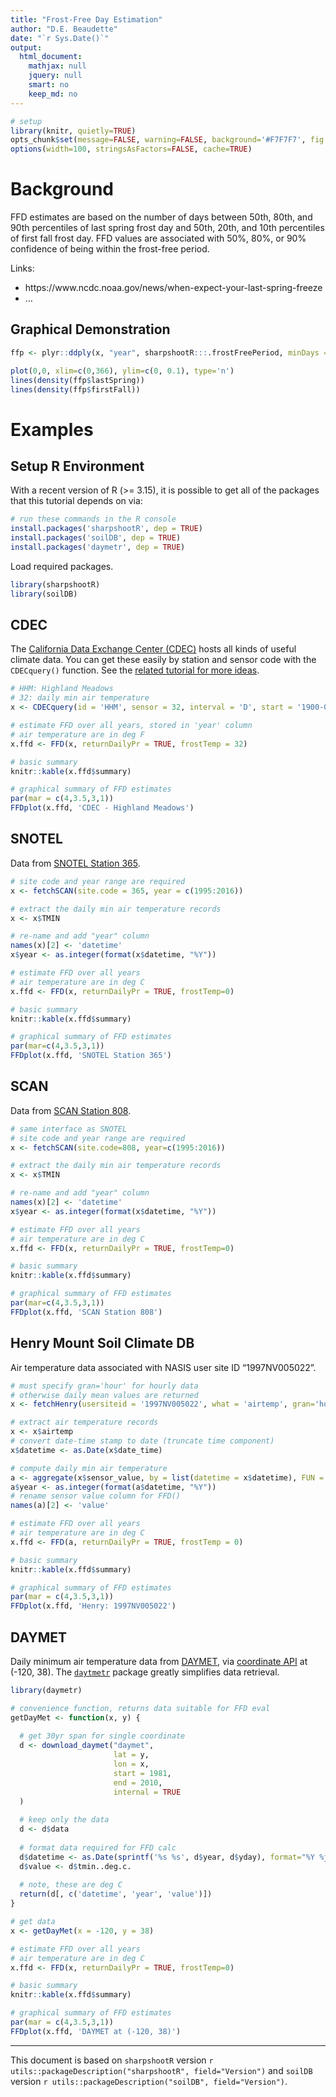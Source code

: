 ```yaml
---
title: "Frost-Free Day Estimation"
author: "D.E. Beaudette"
date: "`r Sys.Date()`"
output:
  html_document:
    mathjax: null
    jquery: null
    smart: no
    keep_md: no
---
```

  
```r
# setup
library(knitr, quietly=TRUE)
opts_chunk$set(message=FALSE, warning=FALSE, background='#F7F7F7', fig.align='center', fig.retina=2, dev='png', tidy=FALSE, verbose=FALSE)
options(width=100, stringsAsFactors=FALSE, cache=TRUE)
```


# Background

FFD estimates are based on the number of days between 50th, 80th, and 90th percentiles of last spring frost day and 50th, 20th, and 10th percentiles of first fall frost day. FFD values are associated with 50%, 80%, or 90% confidence of being within the frost-free period.

Links:
 
 * https://www.ncdc.noaa.gov/news/when-expect-your-last-spring-freeze
 * ...


## Graphical Demonstration

```r
ffp <- plyr::ddply(x, "year", sharpshootR:::.frostFreePeriod, minDays = 165, frostTemp=32)

plot(0,0, xlim=c(0,366), ylim=c(0, 0.1), type='n')
lines(density(ffp$lastSpring))
lines(density(ffp$firstFall))
```



# Examples


## Setup R Environment
With a recent version of R (>= 3.15), it is possible to get all of the packages that this tutorial depends on via:
```r
# run these commands in the R console
install.packages('sharpshootR', dep = TRUE)
install.packages('soilDB', dep = TRUE)
install.packages('daymetr', dep = TRUE)
```


Load required packages.
```r
library(sharpshootR)
library(soilDB)
```


## CDEC
The [California Data Exchange Center (CDEC)](https://cdec.water.ca.gov/) hosts all kinds of useful climate data. You can get these easily by station and sensor code with the `CDECquery()` function. See the [related tutorial for more ideas](http://ncss-tech.github.io/AQP/sharpshootR/CDEC.html).
```r
# HHM: Highland Meadows
# 32: daily min air temperature
x <- CDECquery(id = 'HHM', sensor = 32, interval = 'D', start = '1900-01-01', end = '2016-12-31')

# estimate FFD over all years, stored in 'year' column
# air temperature are in deg F
x.ffd <- FFD(x, returnDailyPr = TRUE, frostTemp = 32)

# basic summary
knitr::kable(x.ffd$summary)

# graphical summary of FFD estimates
par(mar = c(4,3.5,3,1))
FFDplot(x.ffd, 'CDEC - Highland Meadows')
```


## SNOTEL
Data from [SNOTEL Station 365](https://wcc.sc.egov.usda.gov/nwcc/site?sitenum=365).
```r
# site code and year range are required
x <- fetchSCAN(site.code = 365, year = c(1995:2016))

# extract the daily min air temperature records
x <- x$TMIN

# re-name and add "year" column
names(x)[2] <- 'datetime'
x$year <- as.integer(format(x$datetime, "%Y"))

# estimate FFD over all years
# air temperature are in deg C
x.ffd <- FFD(x, returnDailyPr = TRUE, frostTemp=0)

# basic summary
knitr::kable(x.ffd$summary)

# graphical summary of FFD estimates
par(mar=c(4,3.5,3,1))
FFDplot(x.ffd, 'SNOTEL Station 365')
```


## SCAN
Data from [SCAN Station 808](https://wcc.sc.egov.usda.gov/nwcc/site?sitenum=808).
```r
# same interface as SNOTEL
# site code and year range are required
x <- fetchSCAN(site.code=808, year=c(1995:2016))

# extract the daily min air temperature records
x <- x$TMIN

# re-name and add "year" column
names(x)[2] <- 'datetime'
x$year <- as.integer(format(x$datetime, "%Y"))

# estimate FFD over all years
# air temperature are in deg C
x.ffd <- FFD(x, returnDailyPr = TRUE, frostTemp=0)

# basic summary
knitr::kable(x.ffd$summary)

# graphical summary of FFD estimates
par(mar=c(4,3.5,3,1))
FFDplot(x.ffd, 'SCAN Station 808')
```


## Henry Mount Soil Climate DB
Air temperature data associated with NASIS user site ID "1997NV005022".
```r
# must specify gran='hour' for hourly data
# otherwise daily mean values are returned
x <- fetchHenry(usersiteid = '1997NV005022', what = 'airtemp', gran='hour')

# extract air temperature records
x <- x$airtemp
# convert date-time stamp to date (truncate time component)
x$datetime <- as.Date(x$date_time)

# compute daily min air temperature
a <- aggregate(x$sensor_value, by = list(datetime = x$datetime), FUN = min, na.rm = TRUE, drop = FALSE)
a$year <- as.integer(format(a$datetime, "%Y"))
# rename sensor value column for FFD()
names(a)[2] <- 'value'

# estimate FFD over all years
# air temperature are in deg C
x.ffd <- FFD(a, returnDailyPr = TRUE, frostTemp = 0)

# basic summary
knitr::kable(x.ffd$summary)

# graphical summary of FFD estimates
par(mar = c(4,3.5,3,1))
FFDplot(x.ffd, 'Henry: 1997NV005022')
```


## DAYMET
Daily minimum air temperature data from [DAYMET](https://daymet.ornl.gov/), via [coordinate API](https://daymet.ornl.gov/single-pixel/) at (-120, 38). The [`daytmetr`](https://CRAN.R-project.org/package=daymetr) package greatly simplifies data retrieval.
```r
library(daymetr)

# convenience function, returns data suitable for FFD eval
getDayMet <- function(x, y) {
  
  # get 30yr span for single coordinate
  d <- download_daymet("daymet",
                       lat = y,
                       lon = x,
                       start = 1981,
                       end = 2010,
                       internal = TRUE
  )
  
  # keep only the data
  d <- d$data
  
  # format data required for FFD calc
  d$datetime <- as.Date(sprintf('%s %s', d$year, d$yday), format="%Y %j")
  d$value <- d$tmin..deg.c.
  
  # note, these are deg C
  return(d[, c('datetime', 'year', 'value')])
}

# get data
x <- getDayMet(x = -120, y = 38)

# estimate FFD over all years
# air temperature are in deg C
x.ffd <- FFD(x, returnDailyPr = TRUE, frostTemp=0)

# basic summary
knitr::kable(x.ffd$summary)

# graphical summary of FFD estimates
par(mar = c(4,3.5,3,1))
FFDplot(x.ffd, 'DAYMET at (-120, 38)')
```


----------------------------
This document is based on `sharpshootR` version `r utils::packageDescription("sharpshootR", field="Version")` and `soilDB` version `r utils::packageDescription("soilDB", field="Version")`.


